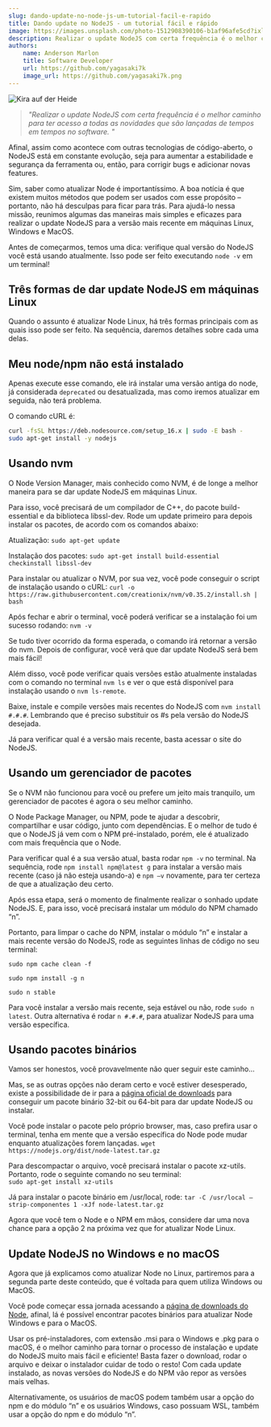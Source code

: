 ```yaml
---
slug: dando-update-no-node-js-um-tutorial-facil-e-rapido
title: Dando update no NodeJS - um tutorial fácil e rápido
image: https://images.unsplash.com/photo-1512908390106-b1af96afe5cd?ixlib=rb-4.0.3&ixid=MnwxMjA3fDB8MHxwaG90by1wYWdlfHx8fGVufDB8fHx8&auto=format&fit=crop&w=1170&q=80
description: Realizar o update NodeJS com certa frequência é o melhor caminho para ter acesso a todas as novidades que são lançadas de tempos em tempos no software.
authors:
    name: Anderson Marlon
    title: Software Developer
    url: https://github.com/yagasaki7k
    image_url: https://github.com/yagasaki7k.png
---
```


![](https://images.unsplash.com/photo-1512908390106-b1af96afe5cd?ixlib=rb-4.0.3&ixid=MnwxMjA3fDB8MHxwaG90by1wYWdlfHx8fGVufDB8fHx8&auto=format&fit=crop&w=1170&q=80 "Kira auf der Heide")

> _"Realizar o update NodeJS com certa frequência é o melhor caminho para ter acesso a todas as novidades que são lançadas de tempos em tempos no software. "_

Afinal, assim como acontece com outras tecnologias de código-aberto, o NodeJS está em constante evolução, seja para aumentar a estabilidade e segurança da ferramenta ou, então, para corrigir bugs e adicionar novas features. 

Sim, saber como atualizar Node é importantíssimo. A boa notícia é que existem muitos métodos que podem ser usados com esse propósito – portanto, não há desculpas para ficar para trás. Para ajudá-lo nessa missão, reunimos algumas das maneiras mais simples e eficazes para realizar o update NodeJS para a versão mais recente em máquinas Linux, Windows e MacOS.

Antes de começarmos, temos uma dica: verifique qual versão do NodeJS você está usando atualmente. Isso pode ser feito executando `node -v` em um terminal! 

## Três formas de dar update NodeJS em máquinas Linux
Quando o assunto é atualizar Node Linux, há três formas principais com as quais isso pode ser feito. Na sequência, daremos detalhes sobre cada uma delas.

## Meu node/npm não está instalado
Apenas execute esse comando, ele irá instalar uma versão antiga do node, já considerada `deprecated` ou desatualizada, mas como iremos atualizar em seguida, não terá problema.

O comando cURL é:

```bash
curl -fsSL https://deb.nodesource.com/setup_16.x | sudo -E bash -
sudo apt-get install -y nodejs
```

## Usando nvm
O Node Version Manager, mais conhecido como NVM, é de longe a melhor maneira para se dar update NodeJS em máquinas Linux.

Para isso, você precisará de um compilador de C++, do pacote build-essential e da biblioteca libssl-dev. Rode um update primeiro para depois instalar os pacotes, de acordo com os comandos abaixo: 

Atualização:
`sudo apt-get update`

Instalação dos pacotes:
`sudo apt-get install build-essential checkinstall libssl-dev`

Para instalar ou atualizar o NVM, por sua vez, você pode conseguir o script de instalação usando o cURL:
`curl -o https://raw.githubusercontent.com/creationix/nvm/v0.35.2/install.sh | bash`

Após fechar e abrir o terminal, você poderá verificar se a instalação foi um sucesso rodando:
`nvm -v`

Se tudo tiver ocorrido da forma esperada, o comando irá retornar a versão do nvm. Depois de configurar, você verá que dar update NodeJS será bem mais fácil! 

Além disso, você pode verificar quais versões estão atualmente instaladas com o comando no terminal `nvm ls` e ver o que está disponível para instalação usando o `nvm ls-remote`.

Baixe, instale e compile versões mais recentes do NodeJS com `nvm install #.#.#`. Lembrando que é preciso substituir os #s pela versão do NodeJS desejada.

Já para verificar qual é a versão mais recente, basta acessar o site do NodeJS.

## Usando um gerenciador de pacotes
Se o NVM não funcionou para você ou prefere um jeito mais tranquilo, um gerenciador de pacotes é agora o seu melhor caminho.

O Node Package Manager, ou NPM, pode te ajudar a descobrir, compartilhar e usar código, junto com dependências. E o melhor de tudo é que o NodeJS já vem com o NPM pré-instalado, porém, ele é atualizado com mais frequência que o Node.

Para verificar qual é a sua versão atual, basta rodar `npm -v` no terminal. Na sequência, rode `npm install npm@latest g` para instalar a versão mais recente (caso já não esteja usando-a) e `npm –v` novamente, para ter certeza de que a atualização deu certo. 

Após essa etapa, será o momento de finalmente realizar o sonhado update NodeJS. E, para isso, você precisará instalar um módulo do NPM chamado “n”.

Portanto, para limpar o cache do NPM, instalar o módulo “n” e instalar a mais recente versão do NodeJS, rode as seguintes linhas de código no seu terminal:

`sudo npm cache clean -f`

`sudo npm install -g n`

`sudo n stable`

Para você instalar a versão mais recente, seja estável ou não, rode `sudo n latest`. Outra alternativa é rodar `n #.#.#`, para atualizar NodeJS para uma versão específica.

## Usando pacotes binários
Vamos ser honestos, você provavelmente não quer seguir este caminho…

Mas, se as outras opções não deram certo e você estiver desesperado, existe a possibilidade de ir para a [página oficial de downloads](https://nodejs.org/en/download?ref=yagasaki.dev/blog) para conseguir um pacote binário 32-bit ou 64-bit para dar update NodeJS ou instalar.

Você pode instalar o pacote pelo próprio browser, mas, caso prefira usar o terminal, tenha em mente que a versão específica do Node pode mudar enquanto atualizações forem lançadas.
`wget https://nodejs.org/dist/node-latest.tar.gz`

Para descompactar o arquivo, você precisará instalar o pacote xz-utils. Portanto, rode o seguinte comando no seu terminal:  
`sudo apt-get install xz-utils`

Já para instalar o pacote binário em /usr/local, rode:
`tar -C /usr/local –strip-componentes 1 -xJf node-latest.tar.gz`

Agora que você tem o Node e o NPM em mãos, considere dar uma nova chance para a opção 2 na próxima vez que for atualizar Node Linux.

## Update NodeJS no Windows e no macOS
Agora que já explicamos como atualizar Node no Linux, partiremos para a segunda parte deste conteúdo, que é voltada para quem utiliza Windows ou MacOS. 

Você pode começar essa jornada acessando a [página de downloads do Node](https://nodejs.org/en/download?ref=yagasaki.dev/blog), afinal, lá é possível encontrar pacotes binários para atualizar Node Windows e para o MacOS.

Usar os pré-instaladores, com extensão .msi para o Windows e .pkg para o macOS, é o melhor caminho para tornar o processo de instalação e update do NodeJS muito mais fácil e eficiente! Basta fazer o download, rodar o arquivo e deixar o instalador cuidar de todo o resto! Com cada update instalado, as novas versões do NodeJS e do NPM vão repor as versões mais velhas.

Alternativamente, os usuários de macOS podem também usar a opção do npm e do módulo “n” e os usuários Windows, caso possuam WSL, também usar a opção do npm e do módulo “n”.

